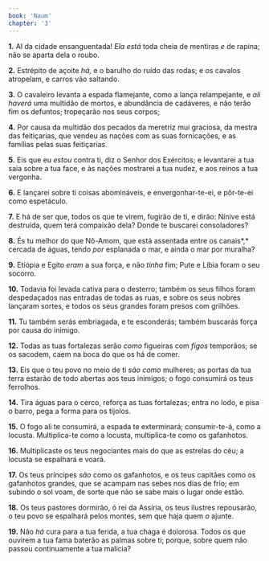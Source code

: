 ```yaml
---
book: 'Naum'
chapter: '3'
---
```


**1.** AI da cidade ensanguentada! *Ela está* toda cheia de mentiras *e* de rapina; não se aparta dela o roubo.

**2.** Estrépito de açoite *há,* e o barulho do ruído das rodas; e os cavalos atropelam, e carros vão saltando.

**3.** O cavaleiro levanta a espada flamejante, como a lança relampejante, e *ali haverá* uma multidão de mortos, e abundância de cadáveres, e não terão fim os defuntos; tropeçarão nos seus corpos;

**4.** Por causa da multidão dos pecados da meretriz mui graciosa, da mestra das feitiçarias, que vendeu as nações com as suas fornicações, e as famílias pelas suas feitiçarias.

**5.** Eis que eu *estou* contra ti, diz o Senhor dos Exércitos; e levantarei a tua saia sobre a tua face, e às nações mostrarei a tua nudez, e aos reinos a tua vergonha.

**6.** E lançarei sobre ti coisas abomináveis, e envergonhar-te-ei, e pôr-te-ei como espetáculo.

**7.** E há de ser que, todos os que te virem, fugirão de ti, e dirão: Nínive está destruída, quem terá compaixão dela? Donde te buscarei consoladores?

**8.** És tu melhor do que Nô-Amom, que está assentada entre os canais*,* cercada de águas, tendo *por* esplanada o mar, e ainda o mar por muralha?

**9.** Etiópia e Egito *eram* a sua força, e não *tinha* fim; Pute e Líbia foram o seu socorro.

**10.** Todavia foi levada cativa para o desterro; também os seus filhos foram despedaçados nas entradas de todas as ruas, e sobre os seus nobres lançaram sortes, e todos os seus grandes foram presos com grilhões.

**11.** Tu também serás embriagada, e te esconderás; também buscarás força por causa do inimigo.

**12.** Todas as tuas fortalezas serão *como* figueiras com *figos* temporãos; se os sacodem, caem na boca do que os há de comer.

**13.** Eis que o teu povo no meio de ti *são como* mulheres; as portas da tua terra estarão de todo abertas aos teus inimigos; o fogo consumirá os teus ferrolhos.

**14.** Tira águas para o cerco, reforça as tuas fortalezas; entra no lodo, e pisa o barro, pega a forma para os tijolos.

**15.** O fogo ali te consumirá, a espada te exterminará; consumir-te-á, como a locusta. Multiplica-te como a locusta, multiplica-te como os gafanhotos.

**16.** Multiplicaste os teus negociantes mais do que as estrelas do céu; a locusta se espalhará e voará.

**17.** Os teus príncipes *são* como os gafanhotos, e os teus capitães como os gafanhotos grandes, que se acampam nas sebes nos dias de frio; em subindo o sol voam, de sorte que não se sabe mais o lugar onde estão.

**18.** Os teus pastores dormirão, ó rei da Assíria, os teus ilustres repousarão, o teu povo se espalhará pelos montes, sem que haja quem *o* ajunte.

**19.** Não *há* cura para a tua ferida, a tua chaga é dolorosa. Todos os que ouvirem a tua fama baterão as palmas sobre ti; porque, sobre quem não passou continuamente a tua malícia?
